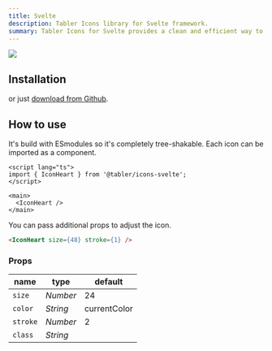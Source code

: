 ```yaml
---
title: Svelte
description: Tabler Icons library for Svelte framework.
summary: Tabler Icons for Svelte provides a clean and efficient way to use Tabler's comprehensive icon set in Svelte applications, helping developers deliver polished, user-friendly designs.
---
```


![](/docs/icons/package-svelte.png)


## Installation

<TabsPackage name="@tabler/icons-svelte" />

or just [download from Github](https://github.com/tabler/tabler-icons/releases).

## How to use

It's build with ESmodules so it's completely tree-shakable. Each icon can be imported as a component.

```sveltehtml
<script lang="ts">
import { IconHeart } from '@tabler/icons-svelte';
</script>

<main>
  <IconHeart />
</main>
```

You can pass additional props to adjust the icon.

```html
<IconHeart size={48} stroke={1} />
```

### Props

| name          | type     | default      |
| ------------- | -------- | ------------ |
| `size`        | _Number_ | 24           |
| `color`       | _String_ | currentColor |
| `stroke`      | _Number_ | 2            |
| `class`       | _String_ |              |
